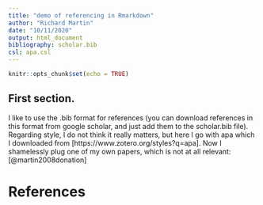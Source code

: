 ```yaml
---
title: "demo of referencing in Rmarkdown"
author: "Richard Martin"
date: "10/11/2020"
output: html_document
bibliography: scholar.bib
csl: apa.csl
---
```


```r
knitr::opts_chunk$set(echo = TRUE)
```

## First section.

I like to use the .bib format for references (you can download references in this format from google scholar, and just add them to the scholar.bib file). Regarding style, I do not think it really matters, but here I go with apa which I downloaded from [https://www.zotero.org/styles?q=apa].  Now I shamelessly plug one of my own papers, which is not at all relevant:  [@martin2008donation]
 
# References
